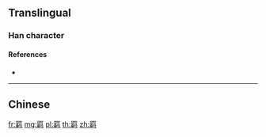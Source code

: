 {{character info/new}}
{{also|羈}}
==Translingual==

===Han character===
{{Han char|rn=122|rad=网|as=12|sn=17|four=|canj=WLTJM|ids=⿱[[罒|⺲]]⿰[[革]][[马]]}}

====References====
* {{Han ref|kx=0949.371|hdz=42926.070|uh=7F81|ud=32641}}

----

==Chinese==
{{zh-see|羈}}

[[fr:羁]]
[[mg:羁]]
[[pl:羁]]
[[th:羁]]
[[zh:羁]]